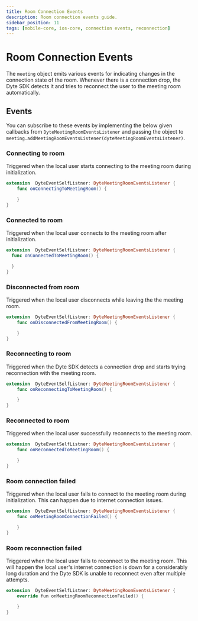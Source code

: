 ```yaml
---
title: Room Connection Events
description: Room connection events guide.
sidebar_position: 11
tags: [mobile-core, ios-core, connection events, reconnection]
---
```


# Room Connection Events

The `meeting` object emits various events for indicating changes in the connection state of the room.
Whenever there is a connection drop, the Dyte SDK detects it and tries to reconnect the user to the meeting room automatically.

## Events

You can subscribe to these events by implementing the below given callbacks from
`DyteMeetingRoomEventsListener` and passing the object to
`meeting.addMeetingRoomEventsListener(dyteMeetingRoomEventsListener)`.

### Connecting to room

Triggered when the local user starts connecting to the meeting room during initialization.

```swift
extension  DyteEventSelfListner: DyteMeetingRoomEventsListener {
    func onConnectingToMeetingRoom() {

    }
}
```

### Connected to room

Triggered when the local user connects to the meeting room after initialization.

```swift
extension  DyteEventSelfListner: DyteMeetingRoomEventsListener {
  func onConnectedToMeetingRoom() {

  }
}
```

### Disconnected from room

Triggered when the local user disconnects while leaving the the meeting room.

```swift
extension  DyteEventSelfListner: DyteMeetingRoomEventsListener {
    func onDisconnectedFromMeetingRoom() {

    }
}
```

### Reconnecting to room

Triggered when the Dyte SDK detects a connection drop and starts trying reconnection with the meeting room.

```swift
extension  DyteEventSelfListner: DyteMeetingRoomEventsListener {
    func onReconnectingToMeetingRoom() {

    }
}
```

### Reconnected to room

Triggered when the local user successfully reconnects to the meeting room.

```swift
extension  DyteEventSelfListner: DyteMeetingRoomEventsListener {
    func onReconnectedToMeetingRoom() {

    }
}
```

### Room connection failed

Triggered when the local user fails to connect to the meeting room during initialization. This can happen due to internet connection issues.

```swift
extension  DyteEventSelfListner: DyteMeetingRoomEventsListener {
    func onMeetingRoomConnectionFailed() {

    }
}
```

### Room reconnection failed

Triggered when the local user fails to reconnect to the meeting room. This will happen the local user's
internet connection is down for a considerably long duration and the Dyte SDK is unable to reconnect even after multiple attempts.

```swift
extension  DyteEventSelfListner: DyteMeetingRoomEventsListener {
    override fun onMeetingRoomReconnectionFailed() {

    }
}
```
